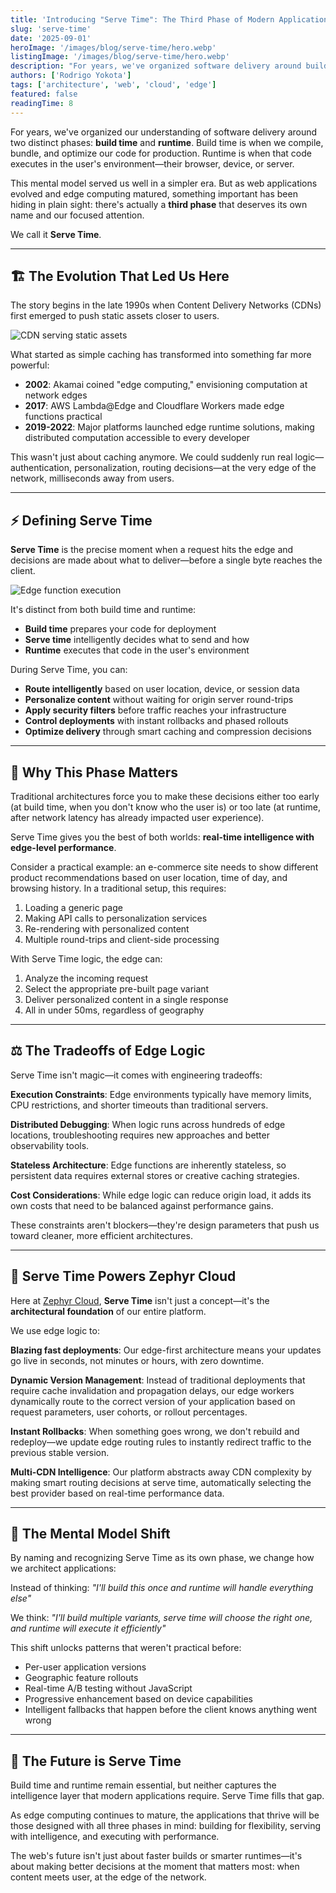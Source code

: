```yaml
---
title: 'Introducing "Serve Time": The Third Phase of Modern Application Delivery'
slug: 'serve-time'
date: '2025-09-01'
heroImage: '/images/blog/serve-time/hero.webp'
listingImage: '/images/blog/serve-time/hero.webp'
description: "For years, we've organized software delivery around build time and runtime. But as edge computing matured, a third phase emerged that deserves its own name: Serve Time."
authors: ['Rodrigo Yokota']
tags: ['architecture', 'web', 'cloud', 'edge']
featured: false
readingTime: 8
---
```



For years, we've organized our understanding of software delivery around two distinct phases: **build time** and **runtime**. Build time is when we compile, bundle, and optimize our code for production. Runtime is when that code executes in the user's environment—their browser, device, or server.

This mental model served us well in a simpler era. But as web applications evolved and edge computing matured, something important has been hiding in plain sight: there's actually a **third phase** that deserves its own name and our focused attention.

We call it **Serve Time**.

---

## 🏗️ The Evolution That Led Us Here

The story begins in the late 1990s when Content Delivery Networks (CDNs) first emerged to push static assets closer to users.

<img src={cdn} alt="CDN serving static assets" />

<br />

What started as simple caching has transformed into something far more powerful:

- **2002**: Akamai coined "edge computing," envisioning computation at network edges
- **2017**: AWS Lambda@Edge and Cloudflare Workers made edge functions practical
- **2019-2022**: Major platforms launched edge runtime solutions, making distributed computation accessible to every developer

This wasn't just about caching anymore. We could suddenly run real logic—authentication, personalization, routing decisions—at the very edge of the network, milliseconds away from users.

---

## ⚡ Defining Serve Time

**Serve Time** is the precise moment when a request hits the edge and decisions are made about what to deliver—before a single byte reaches the client.

<img src={edgeFunction} alt="Edge function execution" />

<br />

It's distinct from both build time and runtime:

- **Build time** prepares your code for deployment
- **Serve time** intelligently decides what to send and how
- **Runtime** executes that code in the user's environment

During Serve Time, you can:

- **Route intelligently** based on user location, device, or session data
- **Personalize content** without waiting for origin server round-trips
- **Apply security filters** before traffic reaches your infrastructure
- **Control deployments** with instant rollbacks and phased rollouts
- **Optimize delivery** through smart caching and compression decisions

---

## 🎯 Why This Phase Matters

Traditional architectures force you to make these decisions either too early (at build time, when you don't know who the user is) or too late (at runtime, after network latency has already impacted user experience).

Serve Time gives you the best of both worlds: **real-time intelligence with edge-level performance**.

Consider a practical example: an e-commerce site needs to show different product recommendations based on user location, time of day, and browsing history. In a traditional setup, this requires:

1. Loading a generic page
2. Making API calls to personalization services
3. Re-rendering with personalized content
4. Multiple round-trips and client-side processing

With Serve Time logic, the edge can:

1. Analyze the incoming request
2. Select the appropriate pre-built page variant
3. Deliver personalized content in a single response
4. All in under 50ms, regardless of geography

---

## ⚖️ The Tradeoffs of Edge Logic

Serve Time isn't magic—it comes with engineering tradeoffs:

**Execution Constraints**: Edge environments typically have memory limits, CPU restrictions, and shorter timeouts than traditional servers.

**Distributed Debugging**: When logic runs across hundreds of edge locations, troubleshooting requires new approaches and better observability tools.

**Stateless Architecture**: Edge functions are inherently stateless, so persistent data requires external stores or creative caching strategies.

**Cost Considerations**: While edge logic can reduce origin load, it adds its own costs that need to be balanced against performance gains.

These constraints aren't blockers—they're design parameters that push us toward cleaner, more efficient architectures.

---

## 🚀 Serve Time Powers Zephyr Cloud

Here at [Zephyr Cloud](https://zephyr-cloud.io), **Serve Time** isn't just a concept—it's the **architectural foundation** of our entire platform.

We use edge logic to:

**Blazing fast deployments**: Our edge-first architecture means your updates go live in seconds, not minutes or hours, with zero downtime.

**Dynamic Version Management**: Instead of traditional deployments that require cache invalidation and propagation delays, our edge workers dynamically route to the correct version of your application based on request parameters, user cohorts, or rollout percentages.

**Instant Rollbacks**: When something goes wrong, we don't rebuild and redeploy—we update edge routing rules to instantly redirect traffic to the previous stable version.

**Multi-CDN Intelligence**: Our platform abstracts away CDN complexity by making smart routing decisions at serve time, automatically selecting the best provider based on real-time performance data.

---

## 🧠 The Mental Model Shift

By naming and recognizing Serve Time as its own phase, we change how we architect applications:

Instead of thinking: _"I'll build this once and runtime will handle everything else"_

We think: _"I'll build multiple variants, serve time will choose the right one, and runtime will execute it efficiently"_

This shift unlocks patterns that weren't practical before:

- Per-user application versions
- Geographic feature rollouts
- Real-time A/B testing without JavaScript
- Progressive enhancement based on device capabilities
- Intelligent fallbacks that happen before the client knows anything went wrong

---

## 🌟 The Future is Serve Time

Build time and runtime remain essential, but neither captures the intelligence layer that modern applications require. Serve Time fills that gap.

As edge computing continues to mature, the applications that thrive will be those designed with all three phases in mind: building for flexibility, serving with intelligence, and executing with performance.

The web's future isn't just about faster builds or smarter runtimes—it's about making better decisions at the moment that matters most: when content meets user, at the edge of the network.
